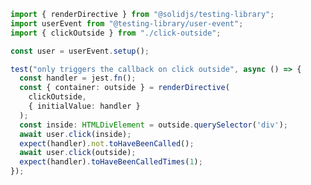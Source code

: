 ```ts
import { renderDirective } from "@solidjs/testing-library";
import userEvent from "@testing-library/user-event";
import { clickOutside } from "./click-outside";

const user = userEvent.setup();

test("only triggers the callback on click outside", async () => {
  const handler = jest.fn();
  const { container: outside } = renderDirective(
    clickOutside,
    { initialValue: handler }
  );
  const inside: HTMLDivElement = outside.querySelector('div');
  await user.click(inside);
  expect(handler).not.toHaveBeenCalled();
  await user.click(outside);
  expect(handler).toHaveBeenCalledTimes(1);
});
```